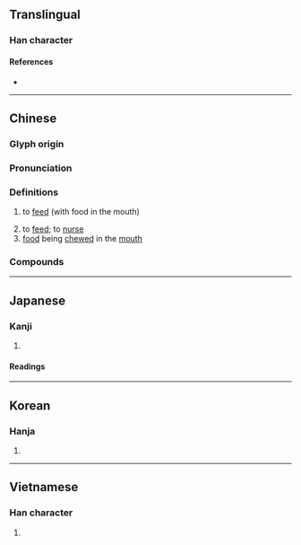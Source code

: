 {{character info}}
==Translingual==

===Han character===
{{Han char|rn=30|rad=口|as=07|sn=10|four=63027|canj=RIJB|ids=⿰口甫}}

====References====
* {{Han ref|kx=0191.110|dkj=03676|dj=0410.240|hdz=10626.070|uh=54FA|ud=21754|bh=ADF7|bd=44535}}

----

==Chinese==
{{zh-forms|alt=[[餔]], [[𫗦]], [[晡]], [[䊇]]}}

===Glyph origin===
{{Han etym}}

===Pronunciation===
{{zh-pron
|m=bǔ,pǔ,bù,2nb=variant in Taiwan,3nb=variant in Taiwan
|c=bou6,bou1
|h=pfs=
|md=
|mn=pō͘/zz:pó͘
|mn-t=bu6/bou7
|mn-t_note=bu6 - literary; bou7 - vernacular ("to chew")
|w=
|mc=y
|oc=y
|cat=v,n
}}

===Definitions===
{{zh-hanzi}}

# {{lb|zh|of birds}} to [[feed]] (with food in the mouth)
# to [[feed]]; to [[nurse]]
# [[food]] being [[chew]]ed in the [[mouth]]

===Compounds===
{{zh-der|哺乳綱|哺乳動物|哺養|吐哺捉髮|哺乳類|慈烏反哺|反哺|哺鷇|嗷嗷待哺|周公吐哺|慈烏返哺|哺育袋|吐哺待賢|哺食|哺雞|哺坊|哺乳|咽哺|哺乳器|含哺鼓腹|吐哺握髮|吐哺|哺育|乳哺|撮哺|握髮吐哺|烏哺|鼓腹含哺|輟食吐哺|返哺}}

----

==Japanese==

===Kanji===
{{ja-kanji|grade=c|rs=口07}}

# {{rfdef|ja|sort=口07}}

====Readings====
{{ja-readings
|goon=ぶ
|kanon=ほ
|kun=ふく-む, はぐく-む
}}

----

==Korean==

===Hanja===
{{ko-hanja|hangeul=포|rv=po|mr=p'o}}

# {{rfdef|ko|sort=口07}}

----

==Vietnamese==

===Han character===
{{vi-readings|reading=bộ, phô, bô, bu, bú, bụ, pho, phò|rs=口07}}

# {{rfdef|vi|sort=口07}}